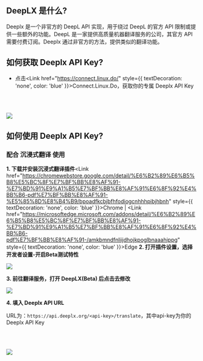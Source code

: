 
## DeepLX 是什么?

Deeplx 是一个非官方的 DeepL API 实现，用于绕过 DeepL 的官方 API 限制或提供一些额外的功能。DeepL 是一家提供高质量机器翻译服务的公司，其官方 API 需要付费订阅。Deeplx 通过非官方的方法，提供类似的翻译功能。

## 如何获取 Deeplx API Key?

- 点击<Link href="https://connect.linux.do/" style={{ textDecoration: 'none', color: 'blue' }}>Connect.Linux.Do</Link>，获取你的专属 Deeplx API Key

<br></br>

<Image src="/deeplx.png" width={450} height={200} />

## 如何使用 Deeplx API Key?

### 配合 沉浸式翻译 使用

**1. 下载并安装沉浸式翻译插件**<Link href="https://chromewebstore.google.com/detail/%E6%B2%89%E6%B5%B8%E5%BC%8F%E7%BF%BB%E8%AF%91-%E7%BD%91%E9%A1%B5%E7%BF%BB%E8%AF%91%E6%8F%92%E4%BB%B6-pdf%E7%BF%BB%E8%AF%91-%E5%85%8D%E8%B4%B9/bpoadfkcbjbfhfodiogcnhhhpibjhbnh" style={{ textDecoration: 'none', color: 'blue' }}>Chrome</Link> | <Link href="https://microsoftedge.microsoft.com/addons/detail/%E6%B2%89%E6%B5%B8%E5%BC%8F%E7%BF%BB%E8%AF%91-%E7%BD%91%E9%A1%B5%E7%BF%BB%E8%AF%91%E6%8F%92%E4%BB%B6-pdf%E7%BF%BB%E8%AF%91-/amkbmndfnliijdhojkpoglbnaaahippg" style={{ textDecoration: 'none', color: 'blue' }}>Edge</Link>
**2. 打开插件设置，选择 开发者设置-开启Beta测试特性**

<Image src="/deeplx_use1.png" width={1000} height={800} />

**3. 前往翻译服务，打开 DeepLX(Beta) 后点击去修改**

<Image src="/deeplx_use2.png" width={1000} height={800} />

**4. 填入 Deeplx API URL**

URL为：`https://api.deeplx.org/<api-key>/translate`，其中api-key为你的 Deeplx API Key

<br></br>

<Image src="/deeplx_use3.png" width={1000} height={800} />